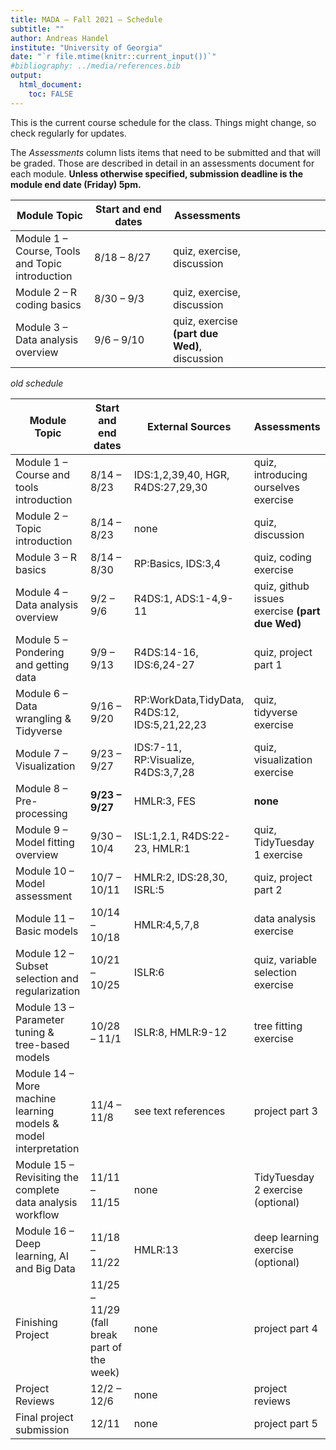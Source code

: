 ---
title: MADA – Fall 2021 – Schedule
subtitle: ""
author: Andreas Handel
institute: "University of Georgia"
date: "`r file.mtime(knitr::current_input())`"
#bibliography: ../media/references.bib
output: 
  html_document:
    toc: FALSE
---

This is the current course schedule for the class. Things might change, so check regularly for updates.


The _Assessments_ column lists items that need to be submitted and that will be graded. Those are described in detail in an assessments document for each module. __Unless otherwise specified, submission deadline is the module end date (Friday) 5pm.__

| **Module Topic**   | **Start and end dates** | **Assessments** |
| --- | --- | --- | --- |
| Module 1 – Course, Tools and Topic introduction | 8/18 – 8/27 | quiz, exercise, discussion |
| Module 2 – R coding basics | 8/30 – 9/3 | quiz, exercise, discussion |
| Module 3 – Data analysis overview | 9/6 – 9/10 | quiz, exercise **(part due Wed)**, discussion  |



_old schedule_

| **Module Topic**   | **Start and end dates** | **External Sources** | **Assessments** |
| --- | --- | --- | --- |
| Module 1 – Course and tools introduction | 8/14 – 8/23 | IDS:1,2,39,40, HGR, R4DS:27,29,30| quiz, introducing ourselves exercise |
| Module 2 – Topic introduction | 8/14 – 8/23 | none | quiz, discussion|
| Module 3 – R basics | 8/14 – 8/30 | RP:Basics, IDS:3,4 | quiz, coding exercise  |
| Module 4 – Data analysis overview | 9/2 – 9/6 | R4DS:1, ADS:1-4,9-11 | quiz, github issues exercise **(part due Wed)**  |
| Module 5 – Pondering and getting data | 9/9 – 9/13 | R4DS:14-16, IDS:6,24-27  | quiz, project part 1 |
| Module 6 – Data wrangling & Tidyverse | 9/16 – 9/20 |RP:WorkData,TidyData, R4DS:12,  IDS:5,21,22,23 |quiz, tidyverse exercise |
| Module 7 – Visualization | 9/23 – 9/27 | IDS:7-11, RP:Visualize, R4DS:3,7,28 | quiz, visualization exercise |
| Module 8 – Pre-processing | **9/23 – 9/27** | HMLR:3, FES | **none** |
| Module 9 – Model fitting overview | 9/30 – 10/4 | ISL:1,2.1, R4DS:22-23, HMLR:1 | quiz, TidyTuesday 1 exercise |
| Module 10 – Model assessment | 10/7 – 10/11 | HMLR:2, IDS:28,30, ISRL:5 | quiz, project part 2 |
| Module 11 – Basic models | 10/14 – 10/18 | HMLR:4,5,7,8 | data analysis exercise |
| Module 12 – Subset selection and regularization | 10/21 – 10/25 | ISLR:6 | quiz, variable selection exercise   |
| Module 13 – Parameter tuning & tree-based models | 10/28 – 11/1 | ISLR:8, HMLR:9-12  | tree fitting exercise   |
| Module 14 – More machine learning models & model interpretation | 11/4 – 11/8 | see text references | project part 3 |
| Module 15 – Revisiting the complete data analysis workflow | 11/11 – 11/15 | none | TidyTuesday 2 exercise (optional) |
| Module 16 – Deep learning, AI and Big Data | 11/18 – 11/22 | HMLR:13 | deep learning exercise (optional) |
| Finishing Project | 11/25 – 11/29 (fall break part of the week) | none | project part 4 |
| Project Reviews | 12/2 – 12/6 | none | project reviews |
| Final project submission  | 12/11 | none | project part 5 |

